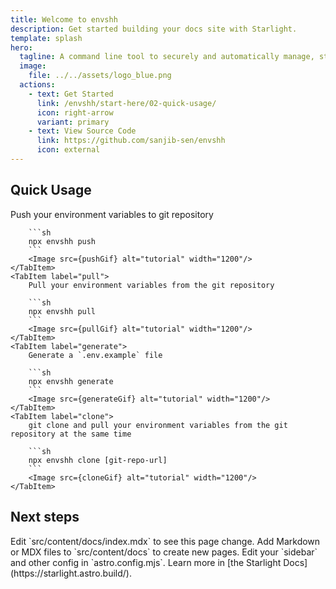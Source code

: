 ```yaml
---
title: Welcome to envshh
description: Get started building your docs site with Starlight.
template: splash
hero:
  tagline: A command line tool to securely and automatically manage, store environment variables
  image:
    file: ../../assets/logo_blue.png
  actions:
    - text: Get Started
      link: /envshh/start-here/02-quick-usage/
      icon: right-arrow
      variant: primary
    - text: View Source Code
      link: https://github.com/sanjib-sen/envshh
      icon: external
---
```




## Quick Usage

<Tabs>
	<TabItem label="push">
		Push your environment variables to git repository

    	```sh
    	npx envshh push
    	```
    	<Image src={pushGif} alt="tutorial" width="1200"/>
    </TabItem>
    <TabItem label="pull">
    	Pull your environment variables from the git repository

    	```sh
    	npx envshh pull
    	```
    	<Image src={pullGif} alt="tutorial" width="1200"/>
    </TabItem>
    <TabItem label="generate">
    	Generate a `.env.example` file

    	```sh
    	npx envshh generate
    	```
    	<Image src={generateGif} alt="tutorial" width="1200"/>
    </TabItem>
    <TabItem label="clone">
    	git clone and pull your environment variables from the git repository at the same time

    	```sh
    	npx envshh clone [git-repo-url]
    	```
    	<Image src={cloneGif} alt="tutorial" width="1200"/>
    </TabItem>

</Tabs>

## Next steps

<CardGrid stagger>
  <Card title="Update content" icon="pencil">
    Edit `src/content/docs/index.mdx` to see this page change.
  </Card>
  <Card title="Add new content" icon="add-document">
    Add Markdown or MDX files to `src/content/docs` to create new pages.
  </Card>
  <Card title="Configure your site" icon="setting">
    Edit your `sidebar` and other config in `astro.config.mjs`.
  </Card>
  <Card title="Read the docs" icon="open-book">
    Learn more in [the Starlight Docs](https://starlight.astro.build/).
  </Card>
</CardGrid>
